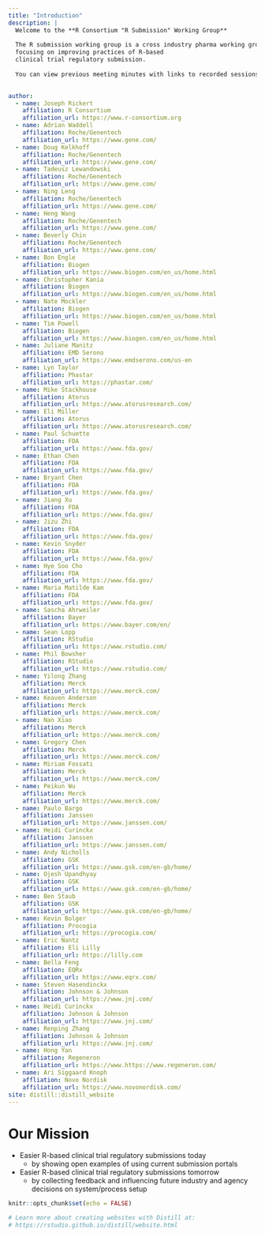 ```yaml
---
title: "Introduction"
description: |
  Welcome to the **R Consortium "R Submission" Working Group** 
  
  The R submission working group is a cross industry pharma working group
  focusing on improving practices of R-based 
  clinical trial regulatory submission.
  
  You can view previous meeting minutes with links to recorded sessions in the navigation bar above. 
  

author:
  - name: Joseph Rickert
    affiliation: R Consortium
    affiliation_url: https://www.r-consortium.org
  - name: Adrian Waddell
    affiliation: Roche/Genentech
    affiliation_url: https://www.gene.com/
  - name: Doug Kelkhoff
    affiliation: Roche/Genentech
    affiliation_url: https://www.gene.com/
  - name: Tadeusz Lewandowski
    affiliation: Roche/Genentech
    affiliation_url: https://www.gene.com/
  - name: Ning Leng
    affiliation: Roche/Genentech
    affiliation_url: https://www.gene.com/
  - name: Heng Wang
    affiliation: Roche/Genentech
    affiliation_url: https://www.gene.com/
  - name: Beverly Chin
    affiliation: Roche/Genentech
    affiliation_url: https://www.gene.com/
  - name: Bon Engle
    affiliation: Biogen
    affiliation_url: https://www.biogen.com/en_us/home.html
  - name: Christopher Kania
    affiliation: Biogen
    affiliation_url: https://www.biogen.com/en_us/home.html
  - name: Nate Mockler
    affiliation: Biogen
    affiliation_url: https://www.biogen.com/en_us/home.html   
  - name: Tim Powell
    affiliation: Biogen
    affiliation_url: https://www.biogen.com/en_us/home.html   
  - name: Juliane Manitz
    affiliation: EMD Serono
    affiliation_url: https://www.emdserono.com/us-en
  - name: Lyn Taylor
    affiliation: Phastar
    affiliation_url: https://phastar.com/
  - name: Mike Stackhouse
    affiliation: Atorus
    affiliation_url: https://www.atorusresearch.com/
  - name: Eli Miller
    affiliation: Atorus
    affiliation_url: https://www.atorusresearch.com/
  - name: Paul Schuette
    affiliation: FDA
    affiliation_url: https://www.fda.gov/
  - name: Ethan Chen
    affiliation: FDA
    affiliation_url: https://www.fda.gov/
  - name: Bryant Chen
    affiliation: FDA
    affiliation_url: https://www.fda.gov/
  - name: Jiang Xu
    affiliation: FDA
    affiliation_url: https://www.fda.gov/
  - name: Jizu Zhi
    affiliation: FDA
    affiliation_url: https://www.fda.gov/
  - name: Kevin Snyder
    affiliation: FDA
    affiliation_url: https://www.fda.gov/
  - name: Hye Soo Cho
    affiliation: FDA
    affiliation_url: https://www.fda.gov/
  - name: Maria Matilde Kam
    affiliation: FDA
    affiliation_url: https://www.fda.gov/    
  - name: Sascha Ahrweiler
    affiliation: Bayer
    affiliation_url: https://www.bayer.com/en/
  - name: Sean Lopp
    affiliation: RStudio
    affiliation_url: https://www.rstudio.com/
  - name: Phil Bowsher
    affiliation: RStudio
    affiliation_url: https://www.rstudio.com/
  - name: Yilong Zhang
    affiliation: Merck
    affiliation_url: https://www.merck.com/
  - name: Keaven Anderson
    affiliation: Merck
    affiliation_url: https://www.merck.com/
  - name: Nan Xiao
    affiliation: Merck
    affiliation_url: https://www.merck.com/
  - name: Gregory Chen
    affiliation: Merck
    affiliation_url: https://www.merck.com/
  - name: Miriam Fossati
    affiliation: Merck
    affiliation_url: https://www.merck.com/
  - name: Peikun Wu
    affiliation: Merck
    affiliation_url: https://www.merck.com/
  - name: Paulo Bargo
    affiliation: Janssen
    affiliation_url: https://www.janssen.com/
  - name: Heidi Curinckx
    affiliation: Janssen
    affiliation_url: https://www.janssen.com/
  - name: Andy Nicholls
    affiliation: GSK
    affiliation_url: https://www.gsk.com/en-gb/home/
  - name: Ojesh Upandhyay
    affiliation: GSK
    affiliation_url: https://www.gsk.com/en-gb/home/
  - name: Ben Staub
    affiliation: GSK
    affiliation_url: https://www.gsk.com/en-gb/home/
  - name: Kevin Bolger
    affiliation: Procogia
    affiliation_url: https://procogia.com/
  - name: Eric Nantz
    affiliation: Eli Lilly
    affiliation_url: https://lilly.com
  - name: Bella Feng
    affiliation: EQRx
    affiliation_url: https://www.eqrx.com/
  - name: Steven Hasendinckx
    affiliation: Johnson & Johnson
    affiliation_url: https://www.jnj.com/
  - name: Heidi Curinckx
    affiliation: Johnson & Johnson
    affiliation_url: https://www.jnj.com/
  - name: Renping Zhang
    affiliation: Johnson & Johnson
    affiliation_url: https://www.jnj.com/
  - name: Hong Yan
    affiliation: Regeneron
    affiliation_url: https://www.https://www.regeneron.com/
  - name: Ari Siggaard Knoph
    affliation: Novo Nordisk
    affiliation_url: https://www.novonordisk.com/
site: distill::distill_website
---
```


# Our Mission

- Easier R-based clinical trial regulatory submissions today
  - by showing open examples of using current submission portals
- Easier R-based clinical trial regulatory submissions tomorrow
  - by collecting feedback and influencing future industry and agency decisions on system/process setup



```r
knitr::opts_chunk$set(echo = FALSE)

# Learn more about creating websites with Distill at:
# https://rstudio.github.io/distill/website.html

```

